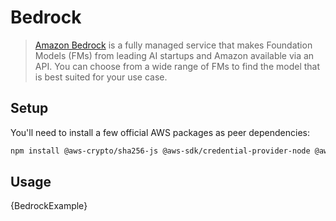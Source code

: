 # Bedrock

>[Amazon Bedrock](https://aws.amazon.com/bedrock/) is a fully managed service that makes Foundation Models (FMs)
from leading AI startups and Amazon available via an API. You can choose from a wide range of FMs to find the model that is best suited for your use case.

## Setup

You'll need to install a few official AWS packages as peer dependencies:

```bash npm2yarn
npm install @aws-crypto/sha256-js @aws-sdk/credential-provider-node @aws-sdk/protocol-http @aws-sdk/signature-v4 @aws-sdk/eventstream-marshaller @aws-sdk/util-utf8-universal
```

## Usage


<CodeBlock language="typescript">{BedrockExample}</CodeBlock>
